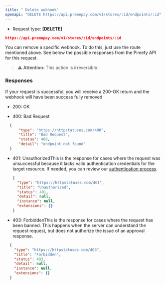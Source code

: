 ```yaml
---
title: " Delete webhook"
openapi: "DELETE https://api.premepay.com/v1/stores/:id/endpoints/:id"
---
```


* Request type: **\[DELETE]**

```json
https://api.premepay.com/v1/stores/:id/endpoints/:id
```

You can remove a specific webhook. To do this, just use the route mentioned above. See below the possible responses from the Pimefy API for this request.

>  ⚠️ **Attention:** This action is irreversible.


### **Responses**

If your request is successful, you will receive a 200-OK return and the webhook will have been success
fully removed

* 200: OK

* 400: Bad Request


```json
  {
      "type": "https://httpstatuses.com/400",
      "title": "Bad Request",
      "status": 400,
      "detail": "endpoint not found"
  }
  ```

* 401: UnauthorizedThis is the response for cases where the request was unsuccessful because it lacks valid authentication credentials for the target resource.
  If needed, you can review our [authentication process](https://primefy-e56fa2d4.mintlify.app/api-reference/postaut).
  
  
  
  ```json
  {
    "type": "https://httpstatuses.com/401",
    "title": "Unauthorized",
    "status": 401,
    "detail": null,
    "instance": null,
    "extensions": {}
  }
  ```

* 403: ForbiddenThis is the response for cases where the request has been banned. This happens when the server can understand the request request, but does not authorize the issue of an approval response.

```json
  {
    "type": "https://httpstatuses.com/403",
    "title": "Forbidden",
    "status": 403,
    "detail": null,
    "instance": null,
    "extensions": {}
  }
  ```